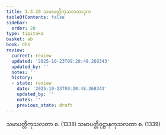 ```yaml
---
title: 1.3.20 သမာပတ္တိကုသလတာဒုက
tableOfContents: false
sidebar:
  order: 20
type: tipitaka
basket: ab
book: dhs
review:
  current: review
  updated: '2025-10-23T09:20:48.268343'
  updated_by: ''
  notes: ''
  history:
  - state: review
    date: '2025-10-23T09:20:48.268343'
    updated_by: ''
    notes: ''
    previous_state: draft
---
```



<ReviewStatus review={frontmatter.review} showDetails={true} />

<HypothesisAnnotation frontmatter={frontmatter} />

<DynamicBreadcrumb />

<Division number="142" book="dhs" e="ch" v="29" p="16">

<Paragraph number="320" book="dhs">
သမာပတ္တိကုသလတာ စ. (<Emphasis>1338</Emphasis>)
</Paragraph>

<Paragraph number="321" book="dhs">
သမာပတ္တိဝုဋ္ဌာနကုသလတာ စ. (<Emphasis>1339</Emphasis>)
</Paragraph>
</Division>